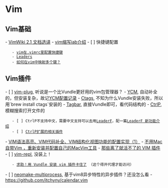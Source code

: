 = Vim =

== Vim基础 ==
- [[VimWiki 2.1 文档选译]]
- [[https://blog.csdn.net/lalor/article/details/7288553|vim缩写iab介绍]]
- [ ] 快捷键配置
    - [[https://www.jianshu.com/p/2c9a85277d49|vim在.vimrc里配置快捷键]]
    - [[http://learnvimscriptthehardway.onefloweroneworld.com/chapters/06.html|Leaders]]
    - [[http://cn.voidcc.com/question/p-ojlbdljx-xz.html|如何在vim中映射多个<leader>键？]]

== Vim插件 ==
- [ ] [[https://github.com/junegunn/vim-plug|vim-plug]], 听说是一个比Vundle更好用的vim包管理器？
- [[https://github.com/ycm-core/YouCompleteMe|YCM]], 自动补全的，但安装复杂，故记[[YCM配置记录]]
- [[https://vimjc.com/vim-ctag.html|Ctags]], 不知为什么Vundle安装失败，所以用`brew install ctags`安装的
- [[https://github.com/majutsushi/tagbar|Tagbar]], 直接Vundle即可，看代码结构的
- [[https://github.com/kien/ctrlp.vim|CtrlP]], 模糊搜索打开文件的
    - [ ] CtrlP不支持中文，需要中文支持可以去用[[https://github.com/Yggdroot/LeaderF|LeaderF]]，配一篇[[https://zhuanlan.zhihu.com/p/53680291|LeaderF 新功能介绍]]
    - [ ] [[https://wxnacy.com/2017/09/23/vim-plugin-ctrlp/|CtrlP扩展的相关插件]]
- [[https://blog.csdn.net/G_BrightBoy/article/details/14229139|VIM语法高亮、VIM代码补全、VIM结构化视图功能的配置实现（1）]]
- [[https://www.jianshu.com/p/97d93fc72bcb|不用Mac自带Vim ，重新安装并配置自己的MacVim工具]]
- [[https://www.zlovezl.cn/articles/vim-plugins-cannot-live-without/|那些离了就活不了的 VIM 插件]]
- [ ] [[https://github.com/sillybun/vim-repl|vim-repl]], 没装上！
    - [[https://www.v2ex.com/t/422696|求助！用 Vundle 安装 vim 插件卡住了]] （这个得开代理才能访问）
- [ ] [[https://github.com/tracyone/neomake-multiprocess|neomake-multiprocess]], 基于vim8异步特性的异步插件？还没怎么看
- https://github.com/itchyny/calendar.vim
